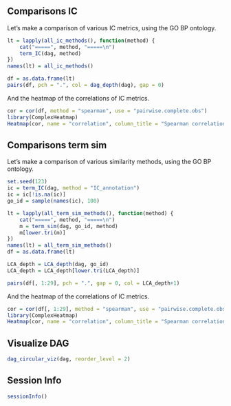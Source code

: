 


## Comparisons IC

Let's make a comparison of various IC metrics, using the GO BP ontology.

```r
lt = lapply(all_ic_methods(), function(method) {
    cat("=====", method, "=====\n")
    term_IC(dag, method)
})
names(lt) = all_ic_methods()

df = as.data.frame(lt)
pairs(df, pch = ".", col = dag_depth(dag), gap = 0)
```

And the heatmap of the correlations of IC metrics. 

```r
cor = cor(df, method = "spearman", use = "pairwise.complete.obs")
library(ComplexHeatmap)
Heatmap(cor, name = "correlation", column_title = "Spearman correlation")
```



## Comparisons term sim

Let's make a comparison of various similarity methods, using the GO BP ontology.

```r
set.seed(123)
ic = term_IC(dag, method = "IC_annotation")
ic = ic[!is.na(ic)]
go_id = sample(names(ic), 100)

lt = lapply(all_term_sim_methods(), function(method) {
    cat("=====", method, "=====\n")
    m = term_sim(dag, go_id, method)
    m[lower.tri(m)]
})
names(lt) = all_term_sim_methods()
df = as.data.frame(lt)

LCA_depth = LCA_depth(dag, go_id)
LCA_depth = LCA_depth[lower.tri(LCA_depth)]

pairs(df[, 1:29], pch = ".", gap = 0, col = LCA_depth+1)
```


And the heatmap of the correlations of IC metrics. 

```r
cor = cor(df[, 1:29], method = "spearman", use = "pairwise.complete.obs")
library(ComplexHeatmap)
Heatmap(cor, name = "correlation", column_title = "Spearman correlation")
```

## Visualize DAG

```r
dag_circular_viz(dag, reorder_level = 2)
```

## Session Info

```r
sessionInfo()
```
